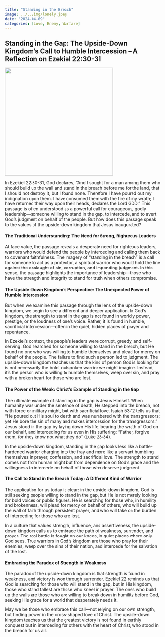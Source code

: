 ```yaml
---
title: "Standing in the Breach"
image: ../../img/lonely.jpeg
date: "2024-04-09"
categories: [Love, Enemy, Warfare]
---
```


## Standing in the Gap: The Upside-Down Kingdom’s Call to Humble Intercession – A Reflection on Ezekiel 22:30-31

![](../../img/lonely.jpeg){fig-align="center" width="350"}

In Ezekiel 22:30-31, God declares, “And I sought for a man among them who should build up the wall and stand in the breach before me for the land, that I should not destroy it, but I found none. Therefore I have poured out my indignation upon them. I have consumed them with the fire of my wrath; I have returned their way upon their heads, declares the Lord GOD.” This passage is often understood as a powerful call for courageous, godly leadership—someone willing to stand in the gap, to intercede, and to avert God’s judgment on behalf of the people. But how does this passage speak to the values of the upside-down kingdom that Jesus inaugurated?

#### The Traditional Understanding: The Need for Strong, Righteous Leaders

At face value, the passage reveals a desperate need for righteous leaders, warriors who would defend the people by interceding and calling them back to covenant faithfulness. The imagery of “standing in the breach” is a call for someone to act as a protector, a spiritual warrior who would hold the line against the onslaught of sin, corruption, and impending judgment. In this sense, the passage highlights the importance of leadership—those who have the strength and integrity to stand for truth when others compromise.

#### The Upside-Down Kingdom’s Perspective: The Unexpected Power of Humble Intercession

But when we examine this passage through the lens of the upside-down kingdom, we begin to see a different and deeper application. In God’s kingdom, the strength to stand in the gap is not found in worldly power, prestige, or the loudness of one’s voice. Rather, it is found in humble, sacrificial intercession—often in the quiet, hidden places of prayer and repentance.

In Ezekiel’s context, the people’s leaders were corrupt, greedy, and self-serving. God searched for someone willing to stand in the breach, but He found no one who was willing to humble themselves and plead for mercy on behalf of the people. The failure to find such a person led to judgment. The upside-down kingdom teaches us that the kind of person God is looking for is not necessarily the bold, outspoken warrior we might imagine. Instead, it’s the person who is willing to humble themselves, weep over sin, and pray with a broken heart for those who are lost.

#### The Power of the Weak: Christ’s Example of Standing in the Gap

The ultimate example of standing in the gap is Jesus Himself. When humanity was under the sentence of death, He stepped into the breach, not with force or military might, but with sacrificial love. Isaiah 53:12 tells us that “He poured out His soul to death and was numbered with the transgressors; yet He bore the sin of many and makes intercession for the transgressors.” Jesus stood in the gap by laying down His life, bearing the wrath of God on our behalf, and interceding for us even in His suffering: “Father, forgive them, for they know not what they do” (Luke 23:34).

In the upside-down kingdom, standing in the gap looks less like a battle-hardened warrior charging into the fray and more like a servant humbling themselves in prayer, confession, and sacrificial love. The strength to stand comes not from human might but from dependence on God’s grace and the willingness to intercede on behalf of those who deserve judgment.

#### The Call to Stand in the Breach Today: A Different Kind of Warrior

The application for us today is clear: in the upside-down kingdom, God is still seeking people willing to stand in the gap, but He is not merely looking for bold voices or public figures. He is searching for those who, in humility and brokenness, will plead for mercy on behalf of others, who will build up the wall of faith through persistent prayer, and who will take on the burden of interceding for those who are lost.

In a culture that values strength, influence, and assertiveness, the upside-down kingdom calls us to embrace the path of weakness, surrender, and prayer. The real battle is fought on our knees, in quiet places where only God sees. True warriors in God’s kingdom are those who pray for their enemies, weep over the sins of their nation, and intercede for the salvation of the lost.

#### Embracing the Paradox of Strength in Weakness

The paradox of the upside-down kingdom is that strength is found in weakness, and victory is won through surrender. Ezekiel 22 reminds us that God is searching for those who will stand in the gap, but in His kingdom, those who stand tallest are those who kneel in prayer. The ones who build up the walls are those who are willing to break down in humility before God, seeking His grace for a world that desperately needs it.

May we be those who embrace this call—not relying on our own strength, but finding power in the cross-shaped love of Christ. The upside-down kingdom teaches us that the greatest victory is not found in earthly conquest but in interceding for others with the heart of Christ, who stood in the breach for us all.
